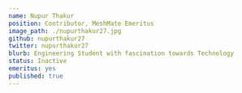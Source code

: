 ---
name: Nupur Thakur
position: Contributor, MeshMate Emeritus
image_path: ./nupurthakur27.jpg
github: nupurthakur27
twitter: nupurthakur27
blurb: Engineering Student with fascination towards Technology
status: Inactive
emeritus: yes
published: true
---
